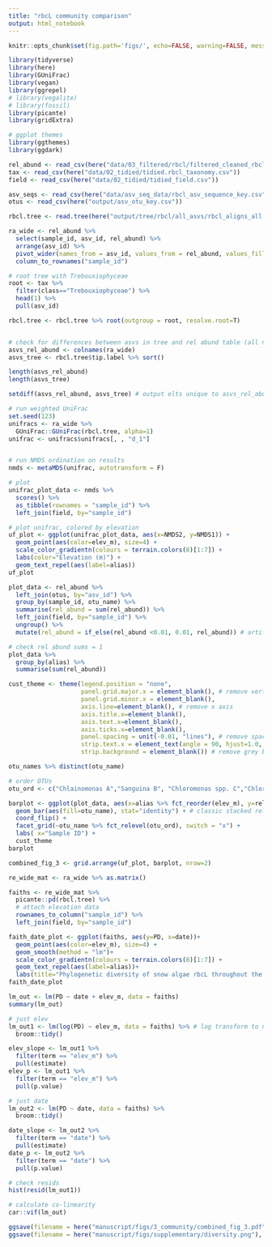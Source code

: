```yaml
---
title: "rbcL community comparison"
output: html_notebook
---
```


```r
knitr::opts_chunk$set(fig.path='figs/', echo=FALSE, warning=FALSE, message=FALSE)
```

```r
library(tidyverse)
library(here)
library(GUniFrac)
library(vegan)
library(ggrepel)
# library(vegalite)
# library(fossil)
library(picante)
library(gridExtra)

# ggplot themes
library(ggthemes)
library(ggdark)
```

```r
rel_abund <- read_csv(here("data/03_filtered/rbcl/filtered_cleaned_rbcl_rel_abund.csv")) # not looking at the depth samples, controls, etc
tax <- read_csv(here("data/02_tidied/tidied.rbcl_taxonomy.csv"))
field <- read_csv(here("data/02_tidied/tidied_field.csv"))

asv_seqs <- read_csv(here("data/asv_seq_data/rbcl_asv_sequence_key.csv"))
otus <- read_csv(here("output/asv_otu_key.csv"))

rbcl.tree <- read.tree(here("output/tree/rbcl/all_asvs/rbcl_aligns_all.fasta.treefile")) ### this tree should only contain the asvs we found in the "main" sites, not looking at controls, etc
```

```r

ra_wide <- rel_abund %>% 
  select(sample_id, asv_id, rel_abund) %>% 
  arrange(asv_id) %>% 
  pivot_wider(names_from = asv_id, values_from = rel_abund, values_fill = list(rel_abund = 0)) %>% 
  column_to_rownames("sample_id")

# root tree with Trebouxiophyceae
root <- tax %>% 
  filter(class=="Trebouxiophyceae") %>% 
  head(1) %>% 
  pull(asv_id)

rbcl.tree <- rbcl.tree %>% root(outgroup = root, resolve.root=T)


# check for differences between asvs in tree and rel abund table (all names must appear in tree)
asvs_rel_abund <- colnames(ra_wide)
asvs_tree <- rbcl.tree$tip.label %>% sort()

length(asvs_rel_abund)
length(asvs_tree)

setdiff(asvs_rel_abund, asvs_tree) # output elts unique to asvs_rel_abund

# run weighted UniFrac
set.seed(123)
unifracs <- ra_wide %>% 
  GUniFrac::GUniFrac(rbcl.tree, alpha=1) 
unifrac <- unifracs$unifracs[, , "d_1"]


# run NMDS ordination on results 
nmds <- metaMDS(unifrac, autotransform = F)
```


```r
# plot
unifrac_plot_data <- nmds %>% 
  scores() %>% 
  as_tibble(rownames = "sample_id") %>% 
  left_join(field, by="sample_id")

# plot unifrac, colored by elevation
uf_plot <- ggplot(unifrac_plot_data, aes(x=NMDS2, y=NMDS1)) +
  geom_point(aes(color=elev_m), size=4) +
  scale_color_gradientn(colours = terrain.colors(8)[1:7]) +
  labs(color="Elevation (m)") +
  geom_text_repel(aes(label=alias))
uf_plot
```



```r
plot_data <- rel_abund %>% 
  left_join(otus, by="asv_id") %>% 
  group_by(sample_id, otu_name) %>% 
  summarise(rel_abund = sum(rel_abund)) %>%   
  left_join(field, by="sample_id") %>%
  ungroup() %>% 
  mutate(rel_abund = if_else(rel_abund <0.01, 0.01, rel_abund)) # artificially boost rel abund <1% to 1% so its visible on plot

# check rel abund sums = 1
plot_data %>%
  group_by(alias) %>%
  summarise(sum(rel_abund))
```


```r
cust_theme <- theme(legend.position = "none",
                    panel.grid.major.x = element_blank(), # remove vertical lines in background
                    panel.grid.minor.x = element_blank(),
                    axis.line=element_blank(), # remove x axis
                    axis.title.x=element_blank(), 
                    axis.text.x=element_blank(),
                    axis.ticks.x=element_blank(),
                    panel.spacing = unit(-0.01, "lines"), # remove space between facet panels
                    strip.text.x = element_text(angle = 90, hjust=1.0, vjust = 0.8), # rotate facet labels 90
                    strip.background = element_blank()) # remove grey boxes around facet labs

otu_names %>% distinct(otu_name)

# order OTUs
otu_ord <- c("Chlainomonas A","Sanguina B", "Chloromonas spp. C","Chloromonas krienitzii D","Chloromonas muramotoi E","Chloromonas F", "Algae G","Chloromonas H", "Trebouxiophyceae I")

barplot <- ggplot(plot_data, aes(x=alias %>% fct_reorder(elev_m), y=rel_abund)) +
  geom_bar(aes(fill=otu_name), stat="identity") + # classic stacked relative abundance plot
  coord_flip() +
  facet_grid(~otu_name %>% fct_relevel(otu_ord), switch = "x") +
  labs( x="Sample ID") +
  cust_theme
barplot

```

```r
combined_fig_3 <- grid.arrange(uf_plot, barplot, nrow=2)
```



```r
re_wide_mat <- ra_wide %>% as.matrix()

faiths <- re_wide_mat %>% 
  picante::pd(rbcl.tree) %>% 
  # attach elevation data
  rownames_to_column("sample_id") %>% 
  left_join(field, by="sample_id")

faith_date_plot <- ggplot(faiths, aes(y=PD, x=date))+
  geom_point(aes(color=elev_m), size=4) +
  geom_smooth(method = "lm")+
  scale_color_gradientn(colours = terrain.colors(8)[1:7]) +
  geom_text_repel(aes(label=alias))+
  labs(title="Phylogenetic diversity of snow algae rbcL throughout the summer of 2018",y="Faith's phylogenetic diversity (PD)",x="Date", color="Elevation (m)")
faith_date_plot
```


```r
lm_out <- lm(PD ~ date + elev_m, data = faiths)
summary(lm_out)

# just elev
lm_out1 <- lm(log(PD) ~ elev_m, data = faiths) %>% # log transform to normalize
  broom::tidy()

elev_slope <- lm_out1 %>% 
  filter(term == "elev_m") %>% 
  pull(estimate)
elev_p <- lm_out1 %>% 
  filter(term == "elev_m") %>% 
  pull(p.value)

# just date
lm_out2 <- lm(PD ~ date, data = faiths) %>% 
  broom::tidy()

date_slope <- lm_out2 %>% 
  filter(term == "date") %>% 
  pull(estimate)
date_p <- lm_out2 %>% 
  filter(term == "date") %>% 
  pull(p.value)

# check resids
hist(resid(lm_out1))

# calculate co-linearity
car::vif(lm_out)
```


```r
ggsave(filename = here("manuscript/figs/3_community/combined_fig_3.pdf"), plot=combined_fig_3, height=10, width=7)
ggsave(filename = here("manuscript/figs/supplementary/diversity.png"), plot = faith_date_plot, height = 5, width = 7)
```

